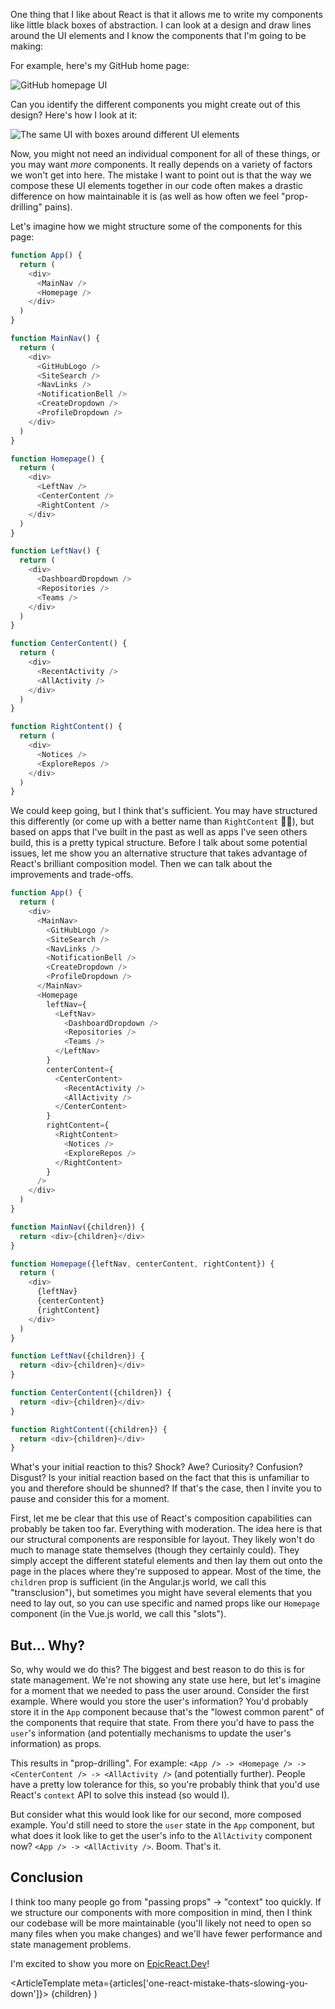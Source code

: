 One thing that I like about React is that it allows me to write my components
like little black boxes of abstraction. I can look at a design and draw lines
around the UI elements and I know the components that I'm going to be making:

For example, here's my GitHub home page:

![GitHub homepage UI](/articles-images/one-react-mistake-thats-slowing-you-down/before.png)

Can you identify the different components you might create out of this design?
Here's how I look at it:

![The same UI with boxes around different UI elements](/articles-images/one-react-mistake-thats-slowing-you-down/marked-up.png)

Now, you might not need an individual component for all of these things, or you
may want _more_ components. It really depends on a variety of factors we won't
get into here. The mistake I want to point out is that the way we compose these
UI elements together in our code often makes a drastic difference on how
maintainable it is (as well as how often we feel "prop-drilling" pains).

Let's imagine how we might structure some of the components for this page:

```javascript
function App() {
  return (
    <div>
      <MainNav />
      <Homepage />
    </div>
  )
}

function MainNav() {
  return (
    <div>
      <GitHubLogo />
      <SiteSearch />
      <NavLinks />
      <NotificationBell />
      <CreateDropdown />
      <ProfileDropdown />
    </div>
  )
}

function Homepage() {
  return (
    <div>
      <LeftNav />
      <CenterContent />
      <RightContent />
    </div>
  )
}

function LeftNav() {
  return (
    <div>
      <DashboardDropdown />
      <Repositories />
      <Teams />
    </div>
  )
}

function CenterContent() {
  return (
    <div>
      <RecentActivity />
      <AllActivity />
    </div>
  )
}

function RightContent() {
  return (
    <div>
      <Notices />
      <ExploreRepos />
    </div>
  )
}
```

We could keep going, but I think that's sufficient. You may have structured this
differently (or come up with a better name than `RightContent` 🤦‍♂️), but based on
apps that I've built in the past as well as apps I've seen others build, this is
a pretty typical structure. Before I talk about some potential issues, let me
show you an alternative structure that takes advantage of React's brilliant
composition model. Then we can talk about the improvements and trade-offs.

```javascript
function App() {
  return (
    <div>
      <MainNav>
        <GitHubLogo />
        <SiteSearch />
        <NavLinks />
        <NotificationBell />
        <CreateDropdown />
        <ProfileDropdown />
      </MainNav>
      <Homepage
        leftNav={
          <LeftNav>
            <DashboardDropdown />
            <Repositories />
            <Teams />
          </LeftNav>
        }
        centerContent={
          <CenterContent>
            <RecentActivity />
            <AllActivity />
          </CenterContent>
        }
        rightContent={
          <RightContent>
            <Notices />
            <ExploreRepos />
          </RightContent>
        }
      />
    </div>
  )
}

function MainNav({children}) {
  return <div>{children}</div>
}

function Homepage({leftNav, centerContent, rightContent}) {
  return (
    <div>
      {leftNav}
      {centerContent}
      {rightContent}
    </div>
  )
}

function LeftNav({children}) {
  return <div>{children}</div>
}

function CenterContent({children}) {
  return <div>{children}</div>
}

function RightContent({children}) {
  return <div>{children}</div>
}
```

What's your initial reaction to this? Shock? Awe? Curiosity? Confusion? Disgust?
Is your initial reaction based on the fact that this is unfamiliar to you and
therefore should be shunned? If that's the case, then I invite you to pause and
consider this for a moment.

First, let me be clear that this use of React's composition capabilities can
probably be taken too far. Everything with moderation. The idea here is that our
structural components are responsible for layout. They likely won't do much to
manage state themselves (though they certainly could). They simply accept the
different stateful elements and then lay them out onto the page in the places
where they're supposed to appear. Most of the time, the `children` prop is
sufficient (in the Angular.js world, we call this "transclusion"), but sometimes
you might have several elements that you need to lay out, so you can use
specific and named props like our `Homepage` component (in the Vue.js world, we
call this "slots").

## But... Why?

So, why would we do this? The biggest and best reason to do this is for state
management. We're not showing any state use here, but let's imagine for a moment
that we needed to pass the user around. Consider the first example. Where would
you store the user's information? You'd probably store it in the `App` component
because that's the "lowest common parent" of the components that require that
state. From there you'd have to pass the `user`'s information (and potentially
mechanisms to update the user's information) as props.

This results in "prop-drilling". For example:
`<App /> -> <Homepage /> -> <CenterContent /> -> <AllActivity />` (and
potentially further). People have a pretty low tolerance for this, so you're
probably think that you'd use React's `context` API to solve this instead (so
would I).

But consider what this would look like for our second, more composed example.
You'd still need to store the `user` state in the `App` component, but what does
it look like to get the user's info to the `AllActivity` component now?
`<App /> -> <AllActivity />`. Boom. That's it.

## Conclusion

I think too many people go from "passing props" -> "context" too quickly. If we
structure our components with more composition in mind, then I think our
codebase will be more maintainable (you'll likely not need to open so many files
when you make changes) and we'll have fewer performance and state management
problems.

I'm excited to show you more on [EpicReact.Dev](https://epicreact.dev)!


  <ArticleTemplate meta={articles['one-react-mistake-thats-slowing-you-down']}>
    {children}
  </ArticleTemplate>
)
